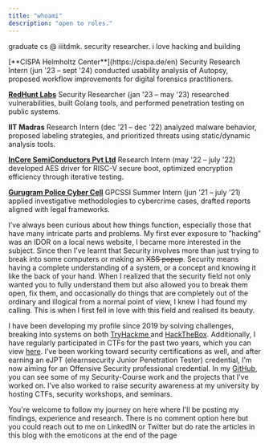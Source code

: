 ```yaml
---
title: "whoami"
description: "open to roles."
---
```


graduate cs @ iiitdmk. security researcher. i love hacking and building

<Card title="Work" icon="sparkles">
 [**CISPA Helmholtz Center**](https://cispa.de/en) 
  Security Research Intern (jun '23 – sept '24) 
  conducted usability analysis of Autopsy, proposed workflow improvements for digital forensics practitioners. 
  
  [**RedHunt Labs**](https://redhuntlabs.com/) 
  Security Researcher (jan '23 – may '23) 
  researched vulnerabilities, built Golang tools, and performed penetration testing on public systems.
  
  **IIT Madras** 
  Research Intern (dec '21 – dec '22) 
  analyzed malware behavior, proposed labeling strategies, and prioritized threats using static/dynamic analysis tools. 
  
  [**InCore SemiConductors Pvt Ltd**](https://incoresemi.com/) 
  Research Intern (may '22 – july '22) 
  developed AES driver for RISC-V secure boot, optimized encryption efficiency through iterative testing. 
  
  [**Gurugram Police Cyber Cell**](https://gpcssi.vercel.app/) 
  GPCSSI Summer Intern (jun '21 – july '21) 
  applied investigative methodologies to cybercrime cases, drafted reports aligned with legal frameworks.
</Card>

I’ve always been curious about how things function, especially those that have many intricate parts and problems. My first ever exposure to ”hacking” was an IDOR on a local news website, I became more interested in the subject. Since then I’ve learnt that Security involves more than just trying to break into some computers or making an ~~XSS popup~~. Security means having a complete understanding of a system, or a concept and knowing it like the back of your hand. When I realized that the security field not only wanted you to fully understand them but also allowed you to break them open, fix them, and occasionally do things that are completely out of the ordinary and illogical from a normal point of view, I knew I had found my calling. This is when I first fell in love with this field and realised its beauty.

I have been developing my profile since 2019 by solving challenges, breaking into systems on both [TryHackme ](https://tryhackme.com/p/Kaiser784)and [HackTheBox](https://app.hackthebox.com/profile/464734). Additionally, I have regularly participated in CTFs for the past two years, which you can view [here](https://ctftime.org/user/108221). I’ve been working toward security certifications as well, and after earning an eJPT (elearnsecurity Junior Penetration Tester) credential, I’m now aiming for an Offensive Security professional credential. In my [GitHub](https://github.com/Kaiser784), you can see some of my Security-Course work and the projects that I’ve worked on. I’ve also worked to raise security awareness at my university by hosting CTFs, security workshops, and seminars.

You're welcome to follow my journey on here where I'll be posting my findings, experience and research. There is no comment option here but you could reach out to me on LinkedIN or Twitter but do rate the articles in this blog with the emoticons at the end of the page